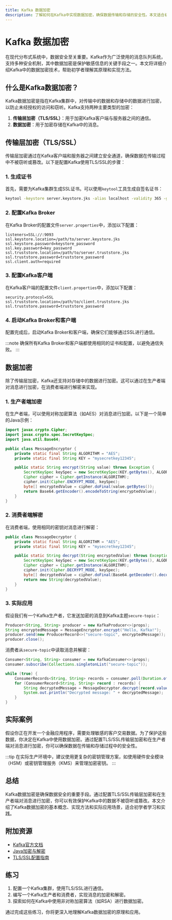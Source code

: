 ```yaml
---
title: Kafka 数据加密
description: 了解如何在Kafka中实现数据加密，确保数据传输和存储的安全性。本文适合初学者，涵盖基本概念、实现方法和实际案例。
---
```


# Kafka 数据加密

在现代分布式系统中，数据安全至关重要。Kafka作为广泛使用的消息队列系统，支持多种安全机制，其中数据加密是保护敏感信息的关键手段之一。本文将详细介绍Kafka中的数据加密技术，帮助初学者理解其原理和实现方法。

## 什么是Kafka数据加密？

Kafka数据加密是指在Kafka集群中，对传输中的数据和存储中的数据进行加密，以防止未经授权的访问和窃听。Kafka支持两种主要类型的加密：

1. **传输层加密（TLS/SSL）**：用于加密Kafka客户端与服务器之间的通信。
2. **数据加密**：用于加密存储在Kafka中的消息。

## 传输层加密（TLS/SSL）

传输层加密通过在Kafka客户端和服务器之间建立安全通道，确保数据在传输过程中不被窃听或篡改。以下是配置Kafka使用TLS/SSL的步骤：

### 1. 生成证书

首先，需要为Kafka集群生成SSL证书。可以使用`keytool`工具生成自签名证书：

```bash
keytool -keystore server.keystore.jks -alias localhost -validity 365 -genkey -keyalg RSA
```

### 2. 配置Kafka Broker

在Kafka Broker的配置文件`server.properties`中，添加以下配置：

```properties
listeners=SSL://:9093
ssl.keystore.location=/path/to/server.keystore.jks
ssl.keystore.password=keystore_password
ssl.key.password=key_password
ssl.truststore.location=/path/to/server.truststore.jks
ssl.truststore.password=truststore_password
ssl.client.auth=required
```

### 3. 配置Kafka客户端

在Kafka客户端的配置文件`client.properties`中，添加以下配置：

```properties
security.protocol=SSL
ssl.truststore.location=/path/to/client.truststore.jks
ssl.truststore.password=truststore_password
```

### 4. 启动Kafka Broker和客户端

配置完成后，启动Kafka Broker和客户端，确保它们能够通过SSL进行通信。

:::note
确保所有Kafka Broker和客户端都使用相同的证书和配置，以避免通信失败。
:::

## 数据加密

除了传输层加密，Kafka还支持对存储中的数据进行加密。这可以通过在生产者端对消息进行加密，在消费者端进行解密来实现。

### 1. 生产者端加密

在生产者端，可以使用对称加密算法（如AES）对消息进行加密。以下是一个简单的Java示例：

```java
import javax.crypto.Cipher;
import javax.crypto.spec.SecretKeySpec;
import java.util.Base64;

public class MessageEncryptor {
    private static final String ALGORITHM = "AES";
    private static final String KEY = "mysecretkey12345";

    public static String encrypt(String value) throws Exception {
        SecretKeySpec keySpec = new SecretKeySpec(KEY.getBytes(), ALGORITHM);
        Cipher cipher = Cipher.getInstance(ALGORITHM);
        cipher.init(Cipher.ENCRYPT_MODE, keySpec);
        byte[] encryptedValue = cipher.doFinal(value.getBytes());
        return Base64.getEncoder().encodeToString(encryptedValue);
    }
}
```

### 2. 消费者端解密

在消费者端，使用相同的密钥对消息进行解密：

```java
public class MessageDecryptor {
    private static final String ALGORITHM = "AES";
    private static final String KEY = "mysecretkey12345";

    public static String decrypt(String encryptedValue) throws Exception {
        SecretKeySpec keySpec = new SecretKeySpec(KEY.getBytes(), ALGORITHM);
        Cipher cipher = Cipher.getInstance(ALGORITHM);
        cipher.init(Cipher.DECRYPT_MODE, keySpec);
        byte[] decryptedValue = cipher.doFinal(Base64.getDecoder().decode(encryptedValue));
        return new String(decryptedValue);
    }
}
```

### 3. 实际应用

假设我们有一个Kafka生产者，它发送加密的消息到Kafka主题`secure-topic`：

```java
Producer<String, String> producer = new KafkaProducer<>(props);
String encryptedMessage = MessageEncryptor.encrypt("Hello, Kafka!");
producer.send(new ProducerRecord<>("secure-topic", encryptedMessage));
producer.close();
```

消费者从`secure-topic`中读取消息并解密：

```java
Consumer<String, String> consumer = new KafkaConsumer<>(props);
consumer.subscribe(Collections.singletonList("secure-topic"));

while (true) {
    ConsumerRecords<String, String> records = consumer.poll(Duration.ofMillis(100));
    for (ConsumerRecord<String, String> record : records) {
        String decryptedMessage = MessageDecryptor.decrypt(record.value());
        System.out.println("Decrypted message: " + decryptedMessage);
    }
}
```

## 实际案例

假设你正在开发一个金融应用程序，需要处理敏感的客户交易数据。为了保护这些数据，你决定在Kafka中使用数据加密。通过配置TLS/SSL传输层加密和在生产者端对消息进行加密，你可以确保数据在传输和存储过程中的安全性。

:::tip
在实际生产环境中，建议使用更复杂的密钥管理方案，如使用硬件安全模块（HSM）或密钥管理服务（KMS）来管理加密密钥。
:::

## 总结

Kafka数据加密是确保数据安全的重要手段。通过配置TLS/SSL传输层加密和在生产者端对消息进行加密，你可以有效保护Kafka中的数据不被窃听或篡改。本文介绍了Kafka数据加密的基本概念、实现方法和实际应用场景，适合初学者学习和实践。

## 附加资源

- [Kafka官方文档](https://kafka.apache.org/documentation/)
- [Java加密与解密](https://docs.oracle.com/javase/8/docs/technotes/guides/security/crypto/CryptoSpec.html)
- [TLS/SSL配置指南](https://docs.confluent.io/platform/current/kafka/authentication_ssl.html)

## 练习

1. 配置一个Kafka集群，使用TLS/SSL进行通信。
2. 编写一个Kafka生产者和消费者，实现消息的加密和解密。
3. 探索如何在Kafka中使用非对称加密算法（如RSA）进行数据加密。

通过完成这些练习，你将更深入地理解Kafka数据加密的原理和应用。